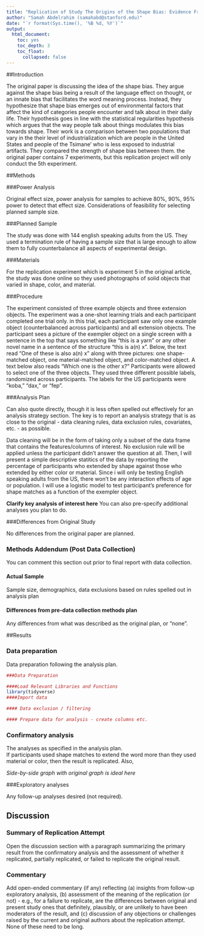 ```yaml
---
title: "Replication of Study The Origins of the Shape Bias: Evidence From the Tsimane’ by Julian Jara-Ettinger et al. (2022 American Psychological Association)"
author: "Samah Abdelrahim (samahabd@stanford.edu)"
date: "`r format(Sys.time(), '%B %d, %Y')`"
output:
  html_document:
    toc: yes
    toc_depth: 3
    toc_float:
      collapsed: false
---
```


<!-- Replication reports should all use this template to standardize reporting across projects.  These reports will be public supplementary materials that accompany the summary report(s) of the aggregate results. -->

##Introduction

The original paper is discussing the idea of the shape bias. They argue against the shape bias being a result of the language effect on thought, or an innate bias that facilitates the word meaning process. Instead, they hypothesize that shape bias emerges out of environmental factors that affect the kind of categories people encounter and talk about  in their daily life. Their hypothesis goes in line with the statistical regularities hypothesis which argues that the way people talk about things modulates this bias towards shape. 
Their work is a comparison between two populations that vary in the their level of industrialization which are people in the United States and people of the Tsimane’ who is less exposed to industrial artifacts. They compared the strength of shape bias between them. 
the original paper contains 7 experiments, but this replication project will only conduct the 5th experiment.

##Methods

###Power Analysis

Original effect size, power analysis for samples to achieve 80%, 90%, 95% power to detect that effect size.  Considerations of feasibility for selecting planned sample size.

###Planned Sample

The study was done with 144 english speaking adults from the US. They used a termination rule of having a sample size that is large enough to allow them to fully counterbalance all aspects of experimental design.

###Materials

For the replication experiment which is experiment 5 in the original article, the study was done online so they used photographs of solid objects that varied in shape, color, and material. 

###Procedure	

The experiment consisted of three example objects and three extension objects. The experiment was a one-shot learning trials and each participant completed one trial only. in this trial, each participant saw only one example object (counterbalanced across participants) and all extension objects. 
The participant sees a picture of the exempler object on a single screen with a sentence in the top that says something like "this is a yarn" or any other novel name in a sentence of the structure "this is a(n) x". Below, the text read “One of these is also a(n) x” along with three pictures: one shape-matched object, one material-matched object, and color-matched object. A text below also reads “Which one is the other x?” Participants were allowed to select one of the three objects.
They used three different possible labels, randomized across participants. The labels for the US participants were “koba,” “dax,” or “fep”. 

###Analysis Plan

Can also quote directly, though it is less often spelled out effectively for an analysis strategy section.  The key is to report an analysis strategy that is as close to the original - data cleaning rules, data exclusion rules, covariates, etc. - as possible.  

Data cleaning will be in the form of taking only a subset of the data frame that contains the features/columns of interest. No exclusion rule will be applied unless the participant didn't answer the question at all. 
Then, I will present a simple descriptive statitics of the data by reporting the percentage of participants who extended by shape against those who extended by either color or material. 
Since i will only be testing English speaking adults from the US, there won't be any interaction effects of age or population. 
I will use a logistic model to test participant's preference for shape matches as a function of the exempler object. 

**Clarify key analysis of interest here**  You can also pre-specify additional analyses you plan to do.

###Differences from Original Study

No differences from the original paper are planned.


### Methods Addendum (Post Data Collection)

You can comment this section out prior to final report with data collection.

#### Actual Sample
  Sample size, demographics, data exclusions based on rules spelled out in analysis plan

#### Differences from pre-data collection methods plan
  Any differences from what was described as the original plan, or “none”.


##Results


### Data preparation

Data preparation following the analysis plan.
	
```r
###Data Preparation

####Load Relevant Libraries and Functions
library(tidyverse)
####Import data

#### Data exclusion / filtering

#### Prepare data for analysis - create columns etc.
```

### Confirmatory analysis

The analyses as specified in the analysis plan.  
If participants used shape matches to extend the word more than they used material or color, then the result is replicated. Also, 

*Side-by-side graph with original graph is ideal here*

###Exploratory analyses

Any follow-up analyses desired (not required).  

## Discussion

### Summary of Replication Attempt

Open the discussion section with a paragraph summarizing the primary result from the confirmatory analysis and the assessment of whether it replicated, partially replicated, or failed to replicate the original result.  

### Commentary

Add open-ended commentary (if any) reflecting (a) insights from follow-up exploratory analysis, (b) assessment of the meaning of the replication (or not) - e.g., for a failure to replicate, are the differences between original and present study ones that definitely, plausibly, or are unlikely to have been moderators of the result, and (c) discussion of any objections or challenges raised by the current and original authors about the replication attempt.  None of these need to be long.
